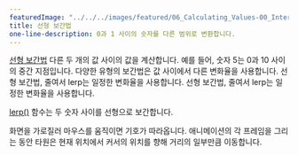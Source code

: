 ---
featuredImage: "../../../images/featured/06_Calculating_Values-00_Interpolate-thumbnail.png"
title: 선형 보간법
one-line-description: 0과 1 사이의 숫자를 다른 범위로 변환합니다.
---

<a href="https://developer.mozilla.org/en-US/docs/Glossary/Interpolation" target="_blank">선형 보간법</a>
다른 두 개의 값 사이의 값을 계산합니다. 예를 들어, 숫자 5는 0과 10 사이의 중간 지점입니다. 다양한 유형의 보간법은 값 사이에서 다른 변화율을 사용합니다. 선형 보간법, 줄여서 lerp는 일정한 변화율을 사용합니다. 선형 보간법, 줄여서 lerp는 일정한 변화율을 사용합니다.

<a href="https://p5js.org/reference/#/p5/lerp" target="_blank">lerp()</a> 함수는 두 숫자 사이를 선형으로 보간합니다.

화면을 가로질러 마우스를 움직이면 기호가 따라옵니다. 애니메이션의 각 프레임을 그리는 동안 타원은 현재 위치에서 커서의 위치를 향해 거리의 일부만큼 이동합니다.
